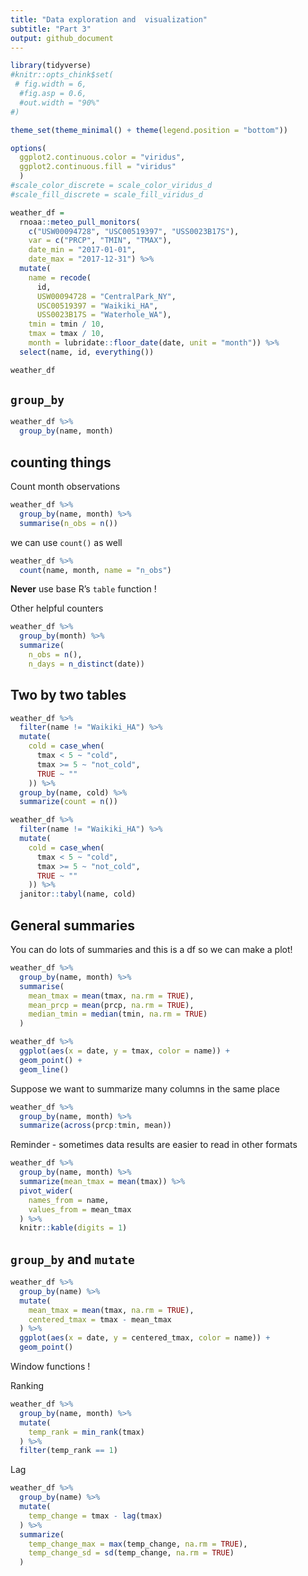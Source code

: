```yaml
---
title: "Data exploration and  visualization"
subtitle: "Part 3"
output: github_document
---
```


```r
library(tidyverse)
#knitr::opts_chink$set(
 # fig.width = 6,
  #fig.asp = 0.6,
  #out.width = "90%"
#)

theme_set(theme_minimal() + theme(legend.position = "bottom"))

options(
  ggplot2.continuous.color = "viridus",
  ggplot2.continuous.fill = "viridus"
  )
#scale_color_discrete = scale_color_viridus_d
#scale_fill_discrete = scale_fill_viridus_d
```

```r
weather_df = 
  rnoaa::meteo_pull_monitors(
    c("USW00094728", "USC00519397", "USS0023B17S"),
    var = c("PRCP", "TMIN", "TMAX"), 
    date_min = "2017-01-01",
    date_max = "2017-12-31") %>%
  mutate(
    name = recode(
      id, 
      USW00094728 = "CentralPark_NY", 
      USC00519397 = "Waikiki_HA",
      USS0023B17S = "Waterhole_WA"),
    tmin = tmin / 10,
    tmax = tmax / 10,
    month = lubridate::floor_date(date, unit = "month")) %>% 
  select(name, id, everything())

weather_df 
```


## `group_by`

```r
weather_df %>% 
  group_by(name, month)
```

## counting things
 
Count month observations

```r
weather_df %>% 
  group_by(name, month) %>% 
  summarise(n_obs = n())
```

we can use `count()` as well

```r
weather_df %>% 
  count(name, month, name = "n_obs")
```

**Never** use base R's `table` function ! 


Other helpful counters 

```r
weather_df %>% 
  group_by(month) %>% 
  summarize(
    n_obs = n(),
    n_days = n_distinct(date))
```


## Two by two tables 

```r
weather_df %>% 
  filter(name != "Waikiki_HA") %>% 
  mutate(
    cold = case_when(
      tmax < 5 ~ "cold",
      tmax >= 5 ~ "not_cold",
      TRUE ~ ""
    )) %>% 
  group_by(name, cold) %>% 
  summarize(count = n())
```

```r
weather_df %>% 
  filter(name != "Waikiki_HA") %>% 
  mutate(
    cold = case_when(
      tmax < 5 ~ "cold",
      tmax >= 5 ~ "not_cold",
      TRUE ~ ""
    )) %>% 
  janitor::tabyl(name, cold)
```

## General summaries 

You can do lots of summaries and this is a df so we can make a plot! 
```r
weather_df %>% 
  group_by(name, month) %>% 
  summarise(
    mean_tmax = mean(tmax, na.rm = TRUE),
    mean_prcp = mean(prcp, na.rm = TRUE),
    median_tmin = median(tmin, na.rm = TRUE)
  ) 
```

```r
weather_df %>% 
  ggplot(aes(x = date, y = tmax, color = name)) +
  geom_point() +
  geom_line()
```

Suppose we want to summarize many columns in the same place 

```r
weather_df %>% 
  group_by(name, month) %>% 
  summarize(across(prcp:tmin, mean))
```

Reminder - sometimes data results are easier to read in other formats 

```r
weather_df %>% 
  group_by(name, month) %>% 
  summarize(mean_tmax = mean(tmax)) %>% 
  pivot_wider(
    names_from = name, 
    values_from = mean_tmax
  ) %>% 
  knitr::kable(digits = 1)
```

## `group_by` and `mutate`

```r
weather_df %>% 
  group_by(name) %>% 
  mutate(
    mean_tmax = mean(tmax, na.rm = TRUE),
    centered_tmax = tmax - mean_tmax
  ) %>% 
  ggplot(aes(x = date, y = centered_tmax, color = name)) +
  geom_point()
```

Window functions ! 

Ranking 

```r
weather_df %>% 
  group_by(name, month) %>% 
  mutate(
    temp_rank = min_rank(tmax)
  ) %>% 
  filter(temp_rank == 1)
```

Lag 

```r
weather_df %>% 
  group_by(name) %>% 
  mutate(
    temp_change = tmax - lag(tmax)
  ) %>% 
  summarize(
    temp_change_max = max(temp_change, na.rm = TRUE),
    temp_change_sd = sd(temp_change, na.rm = TRUE)
  )
```

